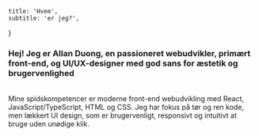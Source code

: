     title: 'Hvem',
    subtitle: 'er jeg?',
}

[//]: # (<img src="/src/assets/profil-rund.png" alt="Profil billede" width="128" />)
### Hej! Jeg er Allan Duong, en passioneret webudvikler, primært front-end, og UI/UX-designer med god sans for æstetik og brugervenlighed
\
Mine spidskompetencer er moderne front-end webudvikling med React, JavaScript/TypeScript, HTML og CSS.
Jeg har fokus på tør og ren kode, men lækkert UI design, som er brugervenligt, responsivt og intuitivt at bruge uden unødige klik.

